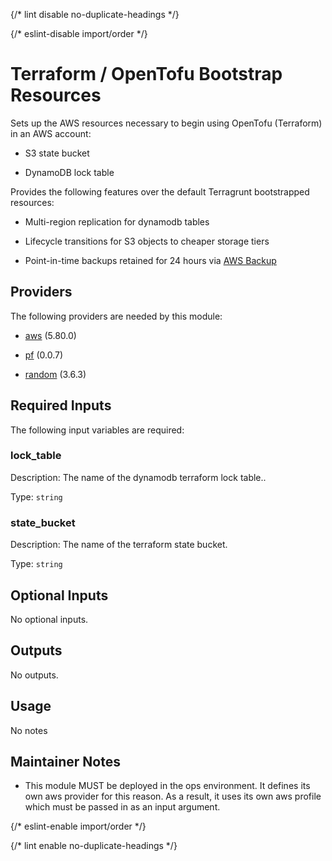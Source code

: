 
{/* lint disable no-duplicate-headings */}

{/* eslint-disable import/order */}

<ModuleHeader name="tf_bootstrap_resources" sourceHref="https://github.com/Panfactum/stack/tree/__PANFACTUM_VERSION_EDGE__/packages/infrastructure/tf_bootstrap_resources" status="stable" type="direct" />

# Terraform / OpenTofu Bootstrap Resources

Sets up the AWS resources necessary to begin using OpenTofu (Terraform) in an AWS account:

* S3 state bucket

* DynamoDB lock table

Provides the following features over the default Terragrunt bootstrapped resources:

* Multi-region replication for dynamodb tables

* Lifecycle transitions for S3 objects to cheaper storage tiers

* Point-in-time backups retained for 24 hours via [AWS Backup](https://aws.amazon.com/backup/)

## Providers

The following providers are needed by this module:

* [aws](https://registry.terraform.io/providers/hashicorp/aws/5.80.0/docs) (5.80.0)

* [pf](https://registry.terraform.io/providers/panfactum/pf/0.0.7/docs) (0.0.7)

* [random](https://registry.terraform.io/providers/hashicorp/random/3.6.3/docs) (3.6.3)

## Required Inputs

The following input variables are required:

### lock\_table

Description: The name of the dynamodb terraform lock table..

Type: `string`

### state\_bucket

Description: The name of the terraform state bucket.

Type: `string`

## Optional Inputs

No optional inputs.

## Outputs

No outputs.

## Usage

No notes

## Maintainer Notes

* This module MUST be deployed in the ops environment. It defines its own aws provider for this reason.
  As a result, it uses its own aws profile which must be passed in as an input argument.

{/* eslint-enable import/order */}

{/* lint enable no-duplicate-headings */}
